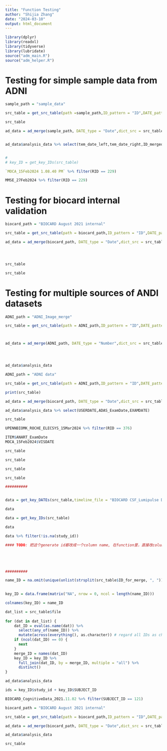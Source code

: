 ```yaml
---
title: "Function Testing"
author: "Shijia Zhang"
date: "2024-03-10"
output: html_document
---
```


```r
library(dplyr)
library(readxl)
library(tidyverse)
library(lubridate)
source("adm_main.R")
source("adm_helper.R")
```

# Testing for simple sample data from ADNI

```r
sample_path = "sample_data"

src_table = get_src_table(path =sample_path,ID_pattern = "ID",DATE_pattern = "Date",ID_usr_list = c("RID"),DATE_usr_list = c("date"),WINDOW_list = 3000,IS_overlap_list = TRUE)

src_table

ad_data = ad_merge(sample_path, DATE_type = "Date",dict_src = src_table)


ad_data$analysis_data %>% select(tem_date_left,tem_date_right,ID_merged,VISDATE,TRAILS) %>% filter(ID_merged == 229)


# 
# key_ID = get_key_IDs(src_table)
```

```r
`MOCA_15Feb2024 1.08.40 PM` %>% filter(RID == 229)
```

```r
MMSE_27Feb2024 %>% filter(RID == 229)
```



# Testing for biocard internal validation
```r
biocard_path = "BIOCARD August 2021 internal"

src_table = get_src_table(path = biocard_path,ID_pattern = "ID",DATE_pattern = "Date",ID_usr_list = c("study_id","SUBJECT_ID"))

ad_data = ad_merge(biocard_path, DATE_type = "Date",dict_src = src_table)




src_table
```

```r
src_table
```



# Testing for multiple sources of ANDI datasets

```r
ADNI_path = "ADNI_Image_merge"

src_table = get_src_table(path = ADNI_path,ID_pattern = "ID",DATE_pattern = "VIS",ID_usr_list = c("RID"))



ad_data = ad_merge(ADNI_path, DATE_type = "Number",dict_src = src_table)




ad_data$analysis_data


```



```r
ADNI_path = "ADNI data"

src_table = get_src_table(path = ADNI_path,ID_pattern = "ID",DATE_pattern = "Date",ID_usr_list = c("RID"),DATE_usr_list = c("USERDATE"))

print(src_table)

ad_data = ad_merge(biocard_path, DATE_type = "Date",dict_src = src_table)

ad_data$analysis_data %>% select(USERDATE,ADAS_ExamDate,EXAMDATE)


```

```r


src_table

UPENNBIOMK_ROCHE_ELECSYS_15Mar2024 %>% filter(RID == 376)

ITEM$ANART_ExamDate
MOCA_15Feb2024$VISDATE

src_table


```

```r
src_table
```

```r
src_table
```

```r
src_table
```



```r
##########


data = get_key_DATEs(src_table,timeline_file = "BIOCARD CSF_Lumipulse Data with dates_081320_pre1995Removed",DATE_type = "Date")

data

data = get_key_IDs(src_table)

data 

data %>% filter(!is.na(study_id))

#### TODO: 把这个generate id都改成一个column name, 在function里，直接改column name





##########

name_ID = na.omit(unique(unlist(strsplit(src_table$ID_for_merge, ", "))))
 

key_ID = data.frame(matrix("NA", nrow = 0, ncol = length(name_ID)))

colnames(key_ID) = name_ID

dat_list = src_table$file
 
for (dat in dat_list) {
    dat_ID = eval(as.name(dat)) %>%
      select(any_of(name_ID)) %>%
      mutate(across(everything(), as.character)) # regard all IDs as characters
    if (ncol(dat_ID) == 0) {
      next
    }
    merge_ID = names(dat_ID)
    key_ID = key_ID %>%
      full_join(dat_ID, by = merge_ID, multiple = "all") %>% 
      distinct()
}

ad_data$analysis_data 

ids = key_ID$study_id + key_ID$SUBJECT_ID
```

```r
BIOCARD_CognitiveData_2021.11.02 %>% filter(SUBJECT_ID == 121)
```
```r
biocard_path = "BIOCARD August 2021 internal"

src_table = get_src_table(path = biocard_path,ID_pattern = "ID",DATE_pattern = "Date",ID_usr_list = c("SUBJECT_ID"))

ad_data = ad_merge(biocard_path, DATE_type = "Date",dict_src = src_table)

ad_data$analysis_data
```

```r
src_table
```

